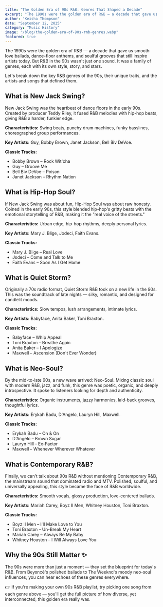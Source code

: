 ```yaml
---
title: "The Golden Era of 90s R&B: Genres That Shaped a Decade"
excerpt: "The 1990s were the golden era of R&B — a decade that gave us smooth love ballads, dance-floor anthems, and soulful grooves that still inspire artists today. Let's break down the key R&B genres of the 90s."
author: "Keisha Thompson"
date: "September 12, 2025"
category: "Music History"
image: "/blog/the-golden-era-of-90s-rnb-genres.webp"
featured: true
---
```


The 1990s were the golden era of R&B — a decade that gave us smooth love ballads, dance-floor anthems, and soulful grooves that still inspire artists today. But R&B in the 90s wasn't just one sound. It was a family of genres, each with its own style, story, and stars.

Let's break down the key R&B genres of the 90s, their unique traits, and the artists and songs that defined them.

## What is New Jack Swing?

New Jack Swing was the heartbeat of dance floors in the early 90s. Created by producer Teddy Riley, it fused R&B melodies with hip-hop beats, giving R&B a harder, funkier edge.

**Characteristics:** Swing beats, punchy drum machines, funky basslines, choreographed group performances.

**Key Artists:** Guy, Bobby Brown, Janet Jackson, Bell Biv DeVoe.

**Classic Tracks:**
- Bobby Brown – Rock Wit'cha
- Guy – Groove Me
- Bell Biv DeVoe – Poison
- Janet Jackson – Rhythm Nation

## What is Hip-Hop Soul?

If New Jack Swing was about fun, Hip-Hop Soul was about raw honesty. Coined in the early 90s, this style blended hip-hop's gritty beats with the emotional storytelling of R&B, making it the "real voice of the streets."

**Characteristics:** Urban edge, hip-hop rhythms, deeply personal lyrics.

**Key Artists:** Mary J. Blige, Jodeci, Faith Evans.

**Classic Tracks:**
- Mary J. Blige – Real Love
- Jodeci – Come and Talk to Me
- Faith Evans – Soon As I Get Home

## What is Quiet Storm?

Originally a 70s radio format, Quiet Storm R&B took on a new life in the 90s. This was the soundtrack of late nights — silky, romantic, and designed for candlelit moods.

**Characteristics:** Slow tempos, lush arrangements, intimate lyrics.

**Key Artists:** Babyface, Anita Baker, Toni Braxton.

**Classic Tracks:**
- Babyface – Whip Appeal
- Toni Braxton – Breathe Again
- Anita Baker – I Apologize
- Maxwell – Ascension (Don't Ever Wonder)

## What is Neo-Soul?

By the mid-to-late 90s, a new wave arrived: Neo-Soul. Mixing classic soul with modern R&B, jazz, and funk, this genre was poetic, organic, and deeply introspective. It spoke to listeners looking for depth and authenticity.

**Characteristics:** Organic instruments, jazzy harmonies, laid-back grooves, thoughtful lyrics.

**Key Artists:** Erykah Badu, D'Angelo, Lauryn Hill, Maxwell.

**Classic Tracks:**
- Erykah Badu – On & On
- D'Angelo – Brown Sugar
- Lauryn Hill – Ex-Factor
- Maxwell – Whenever Wherever Whatever

## What is Contemporary R&B?

Finally, we can't talk about 90s R&B without mentioning Contemporary R&B, the mainstream sound that dominated radio and MTV. Polished, soulful, and universally appealing, this style became the face of R&B worldwide.

**Characteristics:** Smooth vocals, glossy production, love-centered ballads.

**Key Artists:** Mariah Carey, Boyz II Men, Whitney Houston, Toni Braxton.

**Classic Tracks:**
- Boyz II Men – I'll Make Love to You
- Toni Braxton – Un-Break My Heart
- Mariah Carey – Always Be My Baby
- Whitney Houston – I Will Always Love You

## Why the 90s Still Matter ✨

The 90s were more than just a moment — they set the blueprint for today's R&B. From Beyoncé's polished ballads to The Weeknd's moody neo-soul influences, you can hear echoes of these genres everywhere.

👉 If you're making your own 90s R&B playlist, try picking one song from each genre above — you'll get the full picture of how diverse, yet interconnected, this golden era really was.
